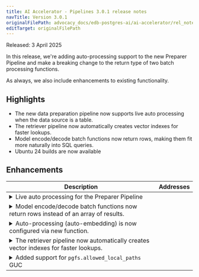 ```yaml
---
title: AI Accelerator - Pipelines 3.0.1 release notes
navTitle: Version 3.0.1
originalFilePath: advocacy_docs/edb-postgres-ai/ai-accelerator/rel_notes/src/rel_notes_3.0.1.yml
editTarget: originalFilePath
---
```


Released: 3 April 2025

In this release, we're adding auto-processing support to the new Preparer Pipeline and make a breaking change to the return type of two batch processing functions.

As always, we also include enhancements to existing functionality.

## Highlights

- The new data preparation pipeline now supports live auto processing when the data source is a table.
- The retriever pipeline now automatically creates vector indexes for faster lookups.
- Model encode/decode batch functions now return rows, making them fit more naturally into SQL queries.
- Ubuntu 24 builds are now available

## Enhancements

<table class="table w-100"><thead><tr><th>Description</th><th width="10%">Addresses</th></tr></thead><tbody>
<tr><td><details><summary>Live auto processing for the Preparer Pipeline</summary><hr/><p>The preparer pipeline now support live auto processing for data sources that are postgres tables. When enabled, aidb will create triggers on the source table to automatically run the preparer task.</p>
</details></td><td></td></tr>
<tr><td><details><summary>Model encode/decode batch functions now return rows instead of an array of results.</summary><hr/><p>The two functions <code>aidb.decode_text_batch()</code> and <code>aidb.encode_text_batch()</code> now return a set of rows as their result, instead of a single row containing an array.
This change was made based on customer feedback. In the case of the encode function, the return type is a list of vector embeddings. These are arrays themselves (arrays of floating point numbers).
By returning this set of vectors as an array, we end up with a two-dimensional array. These kinds of arrays are not well supported in Postgres and get flattened in the return type of the function.
Complicated parsing of the flattened array was required to work with the return type.
This was less of an issue with the decode function but we decided to change both to retain consistency in the return types.
Now, the batch functions return a set of rows, one row for each input value.</p>
</details></td><td></td></tr>
<tr><td><details><summary>Auto-processing (auto-embedding) is now configured via new function.</summary><hr/><p>The two functions <code>aidb.enable_auto_embedding_for_table()</code> and <code>aidb.disable_auto_embedding_for_table()</code> have been marked as deprecated.
The new function <code>aidb.set_retriever_auto_processing()</code> accepts a &quot;processing mode&quot; argument: <code>Live</code> and <code>Disabled</code> mode are used to turn auto-embedding on and off.
For the Preparer Pipeline, the function <code>aidb.set_preparer_auto_processing()</code> serves the same purpose.</p>
</details></td><td></td></tr>
<tr><td><details><summary>The retriever pipeline now automatically creates vector indexes for faster lookups.</summary><hr/><p>Vector indexes are now automatically created when creating retrievers in the pipeline. These indexes can be configured in the <code>aidb.create_retriever_for_table()</code> and <code>aidb.create_retriever_for_volume()</code> functions which now accept an optional <code>index_type</code> argument. This allows you to specify the index type to be used for the retriever. The default value is <code>vector</code>.</p>
</details></td><td></td></tr>
<tr><td><details><summary>Added support for <code>pgfs.allowed_local_paths</code> GUC</summary><hr/><p>A new GUC <code>pgfs.allowed_local_paths</code> has been added to control the local file access in PGFS. By default, local file access is now restricted to <code>/tmp/pgfs</code>. This GUC can be used to allow access to other directories. See <a href="/edb-postgres-ai/ai-accelerator/pgfs/settings/">PGFS Settings</a> for more information.</p>
</details></td><td></td></tr>
</tbody></table>


